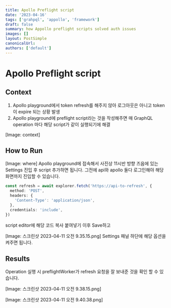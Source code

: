 ```yaml
---
title: Apollo Preflight script
date: '2023-04-16'
tags: ['grahpql', 'appollo', 'framework']
draft: false
summary: how Appollo preflight scripts solved auth issues
images: []
layout: PostSimple
canonicalUrl:
authors: ['default']
---
```


# Apollo Preflight script

## Context

1. Apollo playground에서 token refresh를 해주지 않아 로그아웃은 아니고 token이 expire 되는 상황 발생
2. Apollo playground에 preflight script라는 것을 작성해주면 매 GraphQL operation 마다 해당 script가 같이 실행되기에 해결

[Image: context]

## How to Run

[Image: where]
Apollo playground에 접속해서 사진상 11시반 방향 즈음에 있는 Settings 진입 후 script 추가하면 됩니다. 그전에 api와 apollo 둘다 로그인해야 해당 화면까지 진입할 수 있습니다.

```ts
const refresh = await explorer.fetch('https://api-to-refresh', {
  method: 'POST',
  headers: {
    'Content-Type': 'application/json',
  },
  credentials: 'include',
})
```

script editor에 해당 코드 복사 붙여넣기 이후 Save하고

[Image: 스크린샷 2023-04-11 오전 9.35.15.png]
Settings 패널 하단에 해당 옵션을 켜주면 됩니다.

## Results

Operation 실행 시 preflightWorker가 refresh 요청을 잘 보내준 것을 확인 할 수 있습니다.

[Image: 스크린샷 2023-04-11 오전 9.38.15.png]

[Image: 스크린샷 2023-04-11 오전 9.40.38.png]
